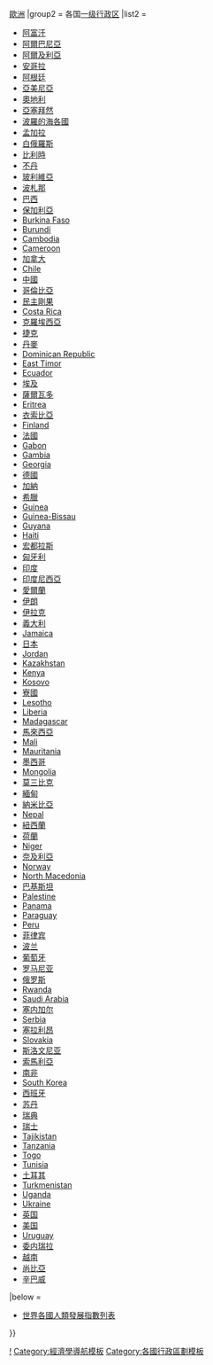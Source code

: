 {{Navbox
|name = 各地区实体的人类发展指数
|title = {{tsl|en|List of administrative divisions by country|各國行政區劃列表|按地区名}}列出的地方实体[[人类发展指数]]{{tsl|en|List of international rankings|國際排名列表|排名}}
|state = {{{state|autocollapse}}}
|bodyclass = hlist

|group1 = 各洲
|list1 =[[非洲各國人類發展指數列表|非洲]]{{.w}}[[歐洲各國人類發展指數列表|歐洲]]
|group2 = 各国[[一级行政区]]
|list2 =
* [[阿富汗各地區人類發展指數列表|阿富汗]]
* [[阿爾巴尼亞各地區人類發展指數列表|阿爾巴尼亞]]
* [[阿爾及利亞各地區人類發展指數列表|阿爾及利亞]]
* [[安哥拉各地區人類發展指數列表|安哥拉]]
* [[阿根廷各省人類發展指數列表|阿根廷]]
* [[亞美尼亞各省人類發展指數列表|亞美尼亞]]
* [[奧地利各州人類發展指數列表|奧地利]]
* [[亞塞拜然各大區人類發展指數列表|亞塞拜然]]
* [[波羅的海地區各國人類發展指數列表|波羅的海各國]]
* [[孟加拉各專區人類發展指數列表|孟加拉]]
* [[白俄羅斯各州人類發展指數列表|白俄羅斯]]
* [[比利時各省人類發展指數列表|比利時]]
* [[不丹各宗人類發展指數列表|不丹]]
* [[玻利維亞各省人類發展指數列表|玻利維亞]]
* [[波札那各區人類發展指數列表|波札那]]
* [[巴西各州人類發展指數列表|巴西]]
* [[保加利亞各州人類發展指數列表|保加利亞]]
* [[List of regions of Burkina Faso by Human Development Index|Burkina Faso]]
* [[List of regions of Burundi by Human Development Index|Burundi]]
* [[List of Cambodian provinces by Human Development Index|Cambodia]]
* [[List of regions of Cameroon by Human Development Index|Cameroon]]
* [[加拿大各省人類發展指數列表|加拿大]]
* [[List of Chilean regions by Human Development Index|Chile]]
* [[中國省級行政區人類發展指數列表|中國]]
* [[哥倫比亞各省人類發展指數列表|哥倫比亞]]
* [[剛果民主共和國各省人類發展指數列表|民主剛果]]
* [[List of Costa Rican provinces by Human Development Index|Costa Rica]]
* [[克羅埃西亞各郡縣人類發展指數列表|克羅埃西亞]]
* [[捷克各州人類發展指數列表|捷克]]
* [[丹麥各郡人類發展指數列表|丹麥]]
* [[List of regions of the Dominican Republic by Human Development Index|Dominican Republic]]
* [[List of municipalities of East Timor by Human Development Index|East Timor]]
* [[List of Ecuadorian provinces by Human Development Index|Ecuador]]
* [[埃及各省人類發展指數列表|埃及]]
* [[薩爾瓦多各省人類發展指數列表|薩爾瓦多]]
* [[List of Eritrean regions by Human Development Index|Eritrea]]
* [[衣索比亞各州人類發展指數列表|衣索比亞]]
* [[List of Finnish regions by Human Development Index|Finland]]
* [[法國各大區人類發展指數列表|法國]]
* [[List of Gabonese provinces by Human Development Index|Gabon]]
* [[List of local government areas of the Gambia by Human Development Index|Gambia]]
* [[List of Georgian regions by Human Development Index|Georgia]]
* [[德國各州人類發展指數列表|德國]]
* [[加納各地區人類發展指數列表|加納]]
* [[希臘各大區人類發展指數列表|希臘]]
* [[List of regions of Guinea by Human Development Index|Guinea]]
* [[List of regions of Guinea-Bissau by Human Development Index|Guinea-Bissau]]
* [[List of Guyanese regions by Human Development Index|Guyana]]
* [[List of departments of Haiti by Human Development Index|Haiti]]
* [[宏都拉斯各省人類發展指數列表|宏都拉斯]]
* [[匈牙利各州人類發展指數列表|匈牙利]]
* [[印度各邦人類發展指數列表|印度]]
* [[印度尼西亞各省人類發展指數列表|印度尼西亞]]
* [[愛爾蘭各統計區人類發展指數列表|愛爾蘭]]
* [[伊朗各省人類發展指數列表|伊朗]]
* [[伊拉克各省人類發展指數列表|伊拉克]]
* [[義大利各區人類發展指數列表|義大利]]
* [[List of regions of Jamaica by Human Development Index|Jamaica]]
* [[日本各都道府縣人類發展指數列表|日本]]
* [[List of Jordanian governorates by Human Development Index|Jordan]]
* [[List of regions of Kazakhstan by Human Development Index|Kazakhstan]]
* [[List of provinces of Kenya by Human Development Index|Kenya]]
* [[List of districts of Kosovo by Human Development Index|Kosovo]]
* [[寮國各省人類發展指數列表|寮國]]
* [[List of districts of Lesotho by Human Development Index|Lesotho]]
* [[List of Liberian counties by Human Development Index|Liberia]]
* [[List of provinces of Madagascar by Human Development Index|Madagascar]]
* [[馬來西亞各州人類發展指數列表|馬來西亞]]
* [[List of regions of Mali by Human Development Index|Mali]]
* [[List of Mauritanian regions by Human Development Index|Mauritania]]
* [[墨西哥各州人類發展指數列表|墨西哥]]
* [[List of regions of Mongolia by Human Development Index|Mongolia]]
* [[莫三比克各省人類發展指數列表|莫三比克]]
* [[緬甸各省人類發展指數列表|緬甸]]
* [[納米比亞各區人類發展指數列表|納米比亞]]
* [[List of regions of Nepal by Human Development Index|Nepal]]
* [[紐西蘭各大區人類發展指數列表|紐西蘭]]
* [[荷蘭各省人類發展指數列表|荷蘭]]
* [[List of regions of Niger by Human Development Index|Niger]]
* [[奈及利亞各州人類發展指數列表|奈及利亞]]
* [[List of Norwegian regions by Human Development Index|Norway]]
* [[List of North Macedonian regions by Human Development Index|North Macedonia]]
* [[巴基斯坦各地区人类发展指数列表|巴基斯坦]]
* [[List of regions of Palestine by Human Development Index|Palestine]]
* [[List of provinces and indigenous regions of Panama by Human Development Index|Panama]]
* [[List of regions of Paraguay by Human Development Index|Paraguay]]
* [[List of regions of Peru by Human Development Index|Peru]]
* [[菲律宾各大区人类发展指数列表|菲律宾]]
* [[波兰各省人类发展指数列表|波兰]]
* [[葡萄牙各區人类发展指数列表|葡萄牙]]
* [[罗马尼亚各区人类发展指数列表|罗马尼亚]]
* [[俄罗斯各州人类发展指数列表|俄罗斯]]
* [[List provinces of Rwanda by Human Development Index|Rwanda]]
* [[List of regions of Saudi Arabia by Human Development Index|Saudi Arabia]]
* [[塞内加尔各区人类发展指数列表|塞内加尔]]
* [[List of Serbian regions by Human Development Index|Serbia]]
* [[塞拉利昂各行政区人类发展指数列表|塞拉利昂]]
* [[List of Slovak oblasts by Human Development Index|Slovakia]]
* [[斯洛文尼亚各统计区人类发展指数列表|斯洛文尼亚]]
* [[索馬利亞各州人類發展指數列表|索馬利亞]]
* [[南非各省人类发展指数列表|南非]]
* [[List of regions of South Korea by Human Development Index|South Korea]]
* [[西班牙各自治区人类发展指数列表|西班牙]]
* [[苏丹各州人类发展指数列表|苏丹]]
* [[瑞典各省人类发展指数列表|瑞典]]
* [[瑞士各州人类发展指数列表|瑞士]]
* [[List of regions of Tajikistan by Human Development Index|Tajikistan]]
* [[List of regions of Tanzania by Human Development Index|Tanzania]]
* [[List of Togolese regions by Human Development Index|Togo]]
* [[List of regions of Tunisia by Human Development Index|Tunisia]]
* [[土耳其各省人类发展指数列表|土耳其]]
* [[List of regions of Turkmenistan by Human Development Index|Turkmenistan]]
* [[List of regions of Uganda by Human Development Index|Uganda]]
* [[List of Ukrainian regions by Human Development Index|Ukraine]]
* [[英国各地区人类发展指数列表|英国]]
* [[美国各州人类发展指数列表|美国]]
* [[List of regions of Uruguay by Human Development Index|Uruguay]]
* [[委内瑞拉各州人类发展指数列表|委内瑞拉]]
* [[越南各省人类发展指数列表|越南]]
* [[尚比亞各省人類發展指數列表|尚比亞]]
* [[辛巴威各省人類發展指數列表|辛巴威]]

|below =
* [[人類發展指數列表|世界各國人類發展指數列表]]
}}<noinclude>
{{collapsible option}}
[[Category:人類發展指數|!]]
[[Category:經濟學導航模板]]
[[Category:各國行政區劃模板]]
</noinclude>